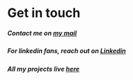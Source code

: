 # Get in touch
##### Contact me on [my mail](mailto:devsamrood@gmail.com)
##### For linkedin fans, reach out on [Linkedin](https://www.linkedin.com/in/samrood-ali/)
##### All my projects live [here](https://github.com/SamroodAli)
